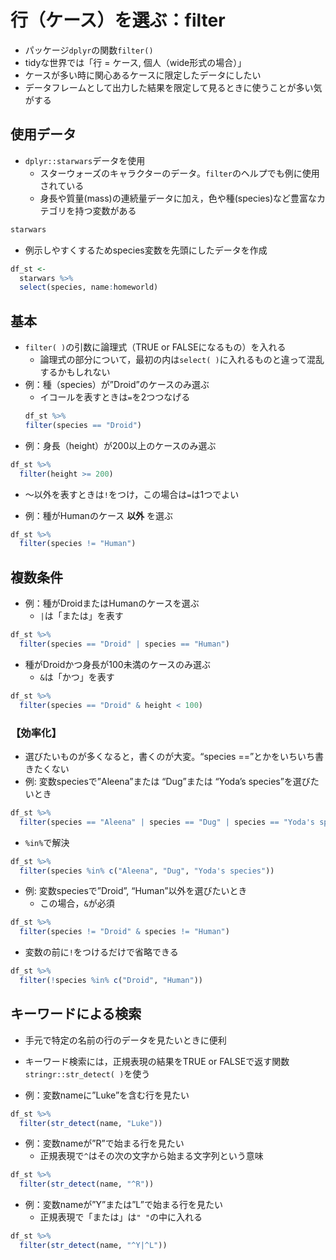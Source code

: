# 行（ケース）を選ぶ：filter {#filter}

* パッケージ`dplyr`の関数`filter()`
* tidyな世界では「行 = ケース, 個人（wide形式の場合）」
* ケースが多い時に関心あるケースに限定したデータにしたい
* データフレームとして出力した結果を限定して見るときに使うことが多い気がする

## 使用データ

* `dplyr::starwars`データを使用
  + スターウォーズのキャラクターのデータ。`filter`のヘルプでも例に使用されている
  + 身長や質量(mass)の連続量データに加え，色や種(species)など豊富なカテゴリを持つ変数がある


```r
starwars
```

* 例示しやすくするためspecies変数を先頭にしたデータを作成

```r
df_st <- 
  starwars %>% 
  select(species, name:homeworld)
```


## 基本 {#filter1}

* `filter( )`の引数に論理式（TRUE or FALSEになるもの）を入れる
  + 論理式の部分について，最初の内は`select( )`に入れるものと違って混乱するかもしれない
* 例：種（species）が"Droid"のケースのみ選ぶ
  + イコールを表すときは`=`を2つつなげる
```r
df_st %>% 
  filter(species == "Droid")
```

* 例：身長（height）が200以上のケースのみ選ぶ

```r
df_st %>% 
  filter(height >= 200)
```

* ～以外を表すときは`!`をつけ，この場合は`=`は1つでよい

* 例：種がHumanのケース __以外__ を選ぶ

```r
df_st %>% 
  filter(species != "Human")
```



## 複数条件


* 例：種がDroidまたはHumanのケースを選ぶ
  + `|`は「または」を表す


```r
df_st %>% 
  filter(species == "Droid" | species == "Human")
```


* 種がDroidかつ身長が100未満のケースのみ選ぶ
  + `&`は「かつ」を表す

```r
df_st %>% 
  filter(species == "Droid" & height < 100)
```


### 【効率化】

* 選びたいものが多くなると，書くのが大変。"species =="とかをいちいち書きたくない
* 例: 変数speciesで"Aleena"または "Dug"または "Yoda's species"を選びたいとき

```r
df_st %>% 
  filter(species == "Aleena" | species == "Dug" | species == "Yoda's species")
```

* `%in%`で解決

```r
df_st %>% 
  filter(species %in% c("Aleena", "Dug", "Yoda's species"))
```

* 例: 変数speciesで"Droid", "Human"以外を選びたいとき
  + この場合，`&`が必須

```r
df_st %>% 
  filter(species != "Droid" & species != "Human")
```

* 変数の前に`!`をつけるだけで省略できる

```r
df_st %>% 
  filter(!species %in% c("Droid", "Human"))
```


## キーワードによる検索

* 手元で特定の名前の行のデータを見たいときに便利
* キーワード検索には，正規表現の結果をTRUE or FALSEで返す関数`stringr::str_detect( )`を使う

* 例：変数nameに"Luke"を含む行を見たい

```r
df_st %>%
  filter(str_detect(name, "Luke"))
```

* 例：変数nameが"R"で始まる行を見たい
  + 正規表現で`^`はその次の文字から始まる文字列という意味

```r
df_st %>%
  filter(str_detect(name, "^R"))

```


* 例：変数nameが"Y"または"L"で始まる行を見たい
  + 正規表現で「または」は`" "`の中に入れる

```r
df_st %>%
  filter(str_detect(name, "^Y|^L"))

```
